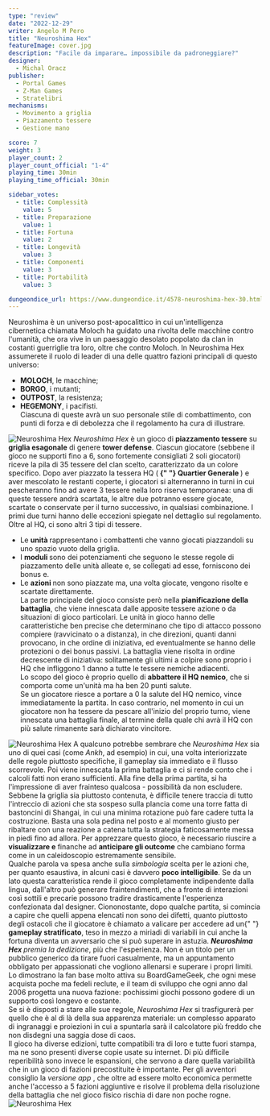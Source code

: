 ```yaml
---
type: "review"
date: "2022-12-29"
writer: Angelo M Pero
title: "Neuroshima Hex"
featureImage: cover.jpg
description: "Facile da imparare… impossibile da padroneggiare?"
designer:
  - Michal Oracz
publisher:
  - Portal Games
  - Z-Man Games
  - Stratelibri
mechanisms:
  - Movimento a griglia
  - Piazzamento tessere
  - Gestione mano

score: 7
weight: 3
player_count: 2
player_count_official: "1-4"
playing_time: 30min
playing_time_official: 30min

sidebar_votes:
  - title: Complessità
    value: 5
  - title: Preparazione
    value: 1
  - title: Fortuna
    value: 2
  - title: Longevità
    value: 3
  - title: Componenti
    value: 3
  - title: Portabilità
    value: 3

dungeondice_url: https://www.dungeondice.it/4578-neuroshima-hex-30.html
---
```


<Setting>
  Neuroshima è un universo post-apocalittico in cui un'intelligenza cibernetica
  chiamata Moloch ha guidato una rivolta delle macchine contro l'umanità, che
  ora vive in un paesaggio desolato popolato da clan in costanti guerriglie tra
  loro, oltre che contro Moloch. In Neuroshima Hex assumerete il ruolo di leader
  di una delle quattro fazioni principali di questo universo:
  <br />
  <ul>
    <li>
      <strong>MOLOCH</strong>, le macchine;
    </li>
    <li>
      <strong>BORGO</strong>, i mutanti;&nbsp;
    </li>
    <li>
      <strong>OUTPOST</strong>, la resistenza;&nbsp;
    </li>
    <li>
      <strong>HEGEMONY</strong>, i pacifisti.
      <br />
      Ciascuna di queste avrà un suo personale stile di combattimento, con punti
      di forza e di debolezza che il regolamento ha cura di illustrare.
    </li>
  </ul>
</Setting>

<img src="./game1.jpg" alt="Neuroshima Hex" />

<Rules>
  <em>Neuroshima Hex</em> è un gioco di <strong>piazzamento tessere</strong> su
  <strong> griglia esagonale</strong> di genere <strong>tower defense</strong>. Ciascun
  giocatore (sebbene il gioco ne supporti fino a 6, sono fortemente consigliati 2
  soli giocatori) riceve la pila di 35 tessere del clan scelto, caratterizzato da
  un colore specifico. Dopo aver piazzato la tessera HQ (<strong>
    {" "}
    Quartier Generale
  </strong>) e aver mescolato le restanti coperte, i giocatori si alterneranno in
  turni in cui pescheranno fino ad avere 3 tessere nella loro riserva temporanea:
  una di queste tessere andrà scartata, le altre due potranno essere giocate, scartate
  o conservate per il turno successivo, in qualsiasi combinazione. I primi due turni
  hanno delle eccezioni spiegate nel dettaglio sul regolamento.
  <br />
  Oltre al HQ, ci sono altri 3 tipi di tessere.
  <br />
  <ul>
    <li>
      Le <strong>unità </strong>rappresentano i combattenti che vanno giocati
      piazzandoli su uno spazio vuoto della griglia.
    </li>
    <li>
      I <strong>moduli </strong>sono dei potenziamenti che seguono le stesse
      regole di piazzamento delle unità alleate e, se collegati ad esse,
      forniscono dei bonus e.
    </li>
    <li>
      Le <strong>azioni </strong>non sono piazzate ma, una volta giocate,
      vengono risolte e scartate direttamente.
      <br />
      La parte principale del gioco consiste però nella
      <strong> pianificazione della battaglia</strong>, che viene innescata dalle
      apposite tessere azione o da situazioni di gioco particolari. Le unità in gioco
      hanno delle caratteristiche ben precise che determinano che tipo di attacco
      possono compiere (ravvicinato o a distanza), in che direzioni, quanti danni
      provocano, in che ordine di iniziativa, ed eventualmente se hanno delle protezioni
      o dei bonus passivi. La battaglia viene risolta in ordine decrescente di iniziativa:
      solitamente gli ultimi a colpire sono proprio i HQ che infliggono 1 danno a
      tutte le tessere nemiche adiacenti.
      <br />
      Lo scopo del gioco è proprio quello di
      <strong> abbattere il HQ nemico</strong>, che si comporta come un'unità ma
      ha ben 20 punti salute.
      <br />
      Se un giocatore riesce a portare a 0 la salute del HQ nemico, vince
      immediatamente la partita. In caso contrario, nel momento in cui un
      giocatore non ha tessere da pescare all'inizio del proprio turno, viene
      innescata una battaglia finale, al termine della quale chi avrà il HQ con
      più salute rimanente sarà dichiarato vincitore.
    </li>
  </ul>
</Rules>

<img src="./game2.jpg" alt="Neuroshima Hex" />

<Feedback>
  A qualcuno potrebbe sembrare che <em>Neuroshima Hex</em> sia uno di quei casi
  (come <em>Ankh</em>, ad esempio) in cui, una volta interiorizzate delle regole
  piuttosto specifiche, il gameplay sia immediato e il flusso scorrevole. Poi
  viene innescata la prima battaglia e ci si rende conto che i calcoli fatti non
  erano sufficienti. Alla fine della prima partita, si ha l'impressione di aver
  frainteso qualcosa - possibilità da non escludere.
  <br />
  Sebbene la griglia sia piuttosto contenuta, è difficile tenere traccia di
  tutto l'intreccio di azioni che sta sospeso sulla plancia come una torre fatta
  di bastoncini di Shangai, in cui una minima rotazione può fare cadere tutta la
  costruzione. Basta una sola pedina nel posto e al momento giusto per ribaltare
  con una reazione a catena tutta la strategia faticosamente messa in piedi fino
  ad allora. Per apprezzare questo gioco, è necessario riuscire a
  <strong> visualizzare e</strong> finanche ad
  <strong> anticipare gli outcome</strong> che cambiano forma come in un caleidoscopio
  estremamente sensibile.
  <br />
  Qualche parola va spesa anche sulla <em>simbologia </em>scelta per le azioni che,
  per quanto esaustiva, in alcuni casi è davvero
  <strong> poco intelligibile</strong>. Se da un lato questa caratteristica
  rende il gioco completamente indipendente dalla lingua, dall'altro può
  generare fraintendimenti, che a fronte di interazioni così sottili e precarie
  possono tradire drasticamente l'esperienza confezionata dal designer.
  Ciononostante, dopo qualche partita, si comincia a capire che quelli appena
  elencati non sono dei difetti, quanto piuttosto degli ostacoli che il
  giocatore è chiamato a valicare per accedere ad un{" "}
  <strong> gameplay stratificato</strong>, teso in mezzo a miriadi di variabili
  in cui anche la fortuna diventa un avversario che si può superare in astuzia.
  <strong>
    <em> Neuroshima Hex</em>
  </strong>
  <em> premia la dedizione</em>, più che l'esperienza. Non è un titolo per un
  pubblico generico da tirare fuori casualmente, ma un appuntamento obbligato
  per appassionati che vogliono allenarsi e superare i propri limiti. Lo
  dimostrano la fan base molto attiva su BoardGameGeek, che ogni mese acquista
  poche ma fedeli reclute, e il team di sviluppo che ogni anno dal 2006 progetta
  una nuova fazione: pochissimi giochi possono godere di un supporto così
  longevo e costante. <br />
  Se si è disposti a stare alle sue regole, <em>Neuroshima Hex</em> si trasfigurerà
  per quello che è al di là della sua apparenza materiale: un complesso apparato
  di ingranaggi e proiezioni in cui a spuntarla sarà il calcolatore più freddo che
  non disdegni una saggia dose di caos.
  <br />
  Il gioco ha diverse edizioni, tutte compatibili tra di loro e tutte fuori stampa,
  ma ne sono presenti diverse copie usate su internet. Di più difficile reperibilità
  sono invece le espansioni, che servono a dare quella variabilità che in un gioco
  di fazioni precostituite è importante. Per gli avventori consiglio la <em>
    versione app
  </em>, che oltre ad essere molto economica permette anche l'accesso a 5 fazioni
  aggiuntive e risolve il problema della risoluzione della battaglia che nel gioco
  fisico rischia di dare non poche rogne.
  <br />
</Feedback>

<img src="./game3.jpg" alt="Neuroshima Hex" />
